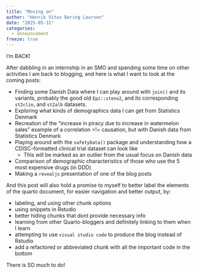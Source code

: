 ```yaml
---
title: "Moving on"
author: "Henrik Vitus Bering Laursen"
date: "2025-05-31" 
categories: 
  - announcement
freeze: true
---
```


I'm BACK!

After dabbling in an internship in an SMO and spending some time on other 
activities I am back to blogging, and here is what I want to look at the coming
posts:

- Finding some Danish Data where I can play around with `join()` and its variants, probably the good old `Epi::steno2`, and its corresponding `st2clin`, and `st2alb` datasets.
- Exploring what kinds of demographics data I can get from Statistics Denmark
- Recreation of the "increase in piracy due to increase in watermelon sales" example of a correlation =!= causation, but with Danish data from Statistics Denmark
- Playing around with the `safetyData()` package and understanding how a CDISC-formatted clinical trial dataset can look like 
  - This will be marked as an outlier from the usual focus on Danish data
- Comparison of demographic characteristics of those who use the 5 most expensive drugs (in DDD)
- Making a `revealjs` presentation of one of the blog posts

And this post will also hold a promise to myself to better label the elements of 
the quarto document, for easier navigation and better output, by:

  - labeling, and using other chunk options
  - using snippets in Rstudio
  - better hiding chunks that dont provide necessary info
  - learning from other Quarto-bloggers and definitely linking to them when I learn
  - attempting to use `visual studio code` to produce the blog instead of Rstudio
  - add a refactored or abbreviated chunk with all the important code in the bottom
  
There is SO much to do!

  